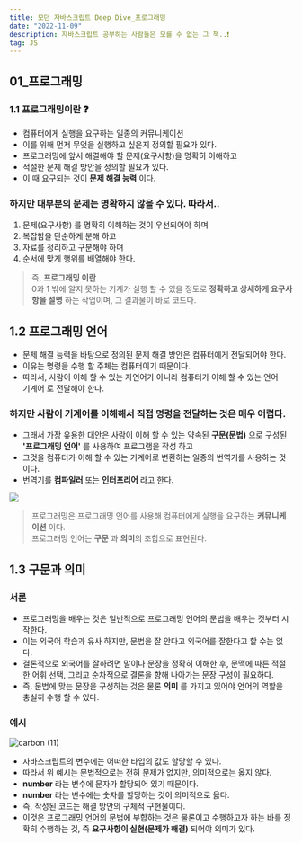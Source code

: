 ```yaml
---
title: 모던 자바스크립트 Deep Dive_프로그래밍
date: "2022-11-09"
description: 자바스크립트 공부하는 사람들은 모를 수 없는 그 책..❗️
tag: JS
---
```


## 01\_프로그래밍

### 1.1 프로그래밍이란 ❓

-   컴퓨터에게 실행을 요구하는 일종의 커뮤니케이션
-   이를 위해 먼저 무엇을 실행하고 싶은지 정의할 필요가 있다.
-   프로그래밍에 앞서 해결해야 할 문제(요구사항)을 명확히 이해하고
-   적절한 문제 해결 방안을 정의할 필요가 있다.
-   이 때 요구되는 것이 **문제 해결 능력** 이다.

### 하지만 대부분의 문제는 명확하지 않을 수 있다. 따라서..

1.  문제(요구사항) 를 명확히 이해하는 것이 우선되어야 하며
2.  복잡함을 단순하게 분해 하고
3.  자료를 정리하고 구분해야 하며
4.  순서에 맞게 행위를 배열해야 한다.

> 즉, **프로그래밍 이란**  
> 0과 1 밖에 알지 못하는 기계가 실행 할 수 있을 정도로 **정확하고 상세하게 요구사항을 설명** 하는 작업이며, 그 결과물이 바로 코드다.

## 1.2 프로그래밍 언어

-   문제 해결 능력을 바탕으로 정의된 문제 해결 방안은 컴퓨터에게 전달되어야 한다.
-   이유는 명령을 수행 할 주체는 컴퓨터이기 때문이다.
-   따라서, 사람이 이해 할 수 있는 자연어가 아니라 컴퓨터가 이해 할 수 있는 언어  
    기계어 로 전달해야 한다.

### 하지만 사람이 기계어를 이해해서 직접 명령을 전달하는 것은 매우 어렵다.

-   그래서 가장 유용한 대안은 사람이 이해 할 수 있는 약속된 **구문(문법)** 으로 구성된  
    **'프로그래밍 언어'** 를 사용하여 프로그램을 작성 하고
-   그것을 컴퓨터가 이해 할 수 있는 기계어로 변환하는 일종의 번역기를 사용하는 것이다.
-   번역기를 **컴파일러** 또는 **인터프리어** 라고 한다.

![](https://velog.velcdn.com/images/hoho_0815/post/de0a1575-e95a-4271-9b19-24b27c849b4c/image.png)

> 프로그래밍은 프로그래밍 언어를 사용해 컴퓨터에게 실행을 요구하는 **커뮤니케이션** 이다.  
> 프로그래밍 언어는 **구문** 과 **의미**의 조합으로 표현된다.

## 1.3 구문과 의미

### 서론

-   프로그래밍을 배우는 것은 일반적으로 프로그래밍 언어의 문법을 배우는 것부터 시작한다.
-   이는 외국어 학습과 유사 하지만, 문법을 잘 안다고 외국어를 잘한다고 할 수는 없다.
-   결론적으로 외국어를 잘하려면 말이나 문장을 정확히 이해한 후, 문맥에 따른 적절한 어휘 선택, 그리고 순차적으로 결론을 향해 나아가는 문장 구성이 필요하다.
-   즉, 문법에 맞는 문장을 구성하는 것은 물론 **의미** 를 가지고 있어야 언어의 역할을 충실히 수행 할 수 있다.

### 예시

![carbon (11)](https://user-images.githubusercontent.com/87301268/224249812-1637bd62-e716-4fd2-a470-0e07f9353657.png)

-   자바스크립트의 변수에는 어떠한 타입의 값도 할당할 수 있다.
-   따라서 위 예시는 문법적으로는 전혀 문제가 없지만, 의미적으로는 옳지 않다.
-   **number** 라는 변수에 문자가 할당되어 있기 때문이다.
-   **number** 라는 변수에는 숫자를 할당하는 것이 의미적으로 옳다.
-   즉, 작성된 코드는 해결 방안의 구체적 구현물이다.
-   이것은 프로그래밍 언어의 문법에 부합하는 것은 물론이고 수행하고자 하는 바를 정확히 수행하는 것, 즉 **요구사항이 실현(문제가 해결)** 되어야 의미가 있다.
